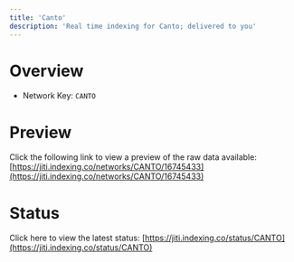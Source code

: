 ```yaml
---
title: 'Canto'
description: 'Real time indexing for Canto; delivered to you'
---
```


# Overview
- Network Key: `CANTO`

# Preview
Click the following link to view a preview of the raw data available: [https://jiti.indexing.co/networks/CANTO/16745433](https://jiti.indexing.co/networks/CANTO/16745433)

# Status
Click here to view the latest status: [https://jiti.indexing.co/status/CANTO](https://jiti.indexing.co/status/CANTO)
